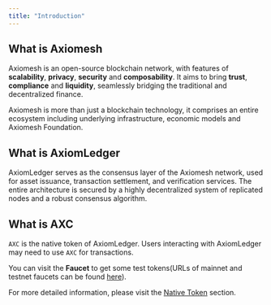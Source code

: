 ```yaml
---
title: "Introduction"
---
```


## What is Axiomesh

Axiomesh is an open-source blockchain network, with features of **scalability**, **privacy**, **security** and **composability**.
It aims to bring **trust**, **compliance** and **liquidity**, seamlessly bridging the traditional and decentralized finance.

Axiomesh is more than just a blockchain technology, it comprises an entire ecosystem including underlying infrastructure, economic models and Axiomesh Foundation.

## What is AxiomLedger

AxiomLedger serves as the consensus layer of the Axiomesh network, used for asset issuance, transaction settlement, and verification services. The entire architecture is secured by a highly decentralized system of replicated nodes and a robust consensus algorithm.

## What is AXC

`AXC` is the native token of AxiomLedger. Users interacting with AxiomLedger may need to use `AXC` for transactions.

You can visit the **Faucet** to get some test tokens(URLs of mainnet and testnet faucets can be found [here](/en/documentation/getting-started/resources/resources)).

For more detailed information, please visit the [Native Token](/en/documentation/economics/coin) section.
